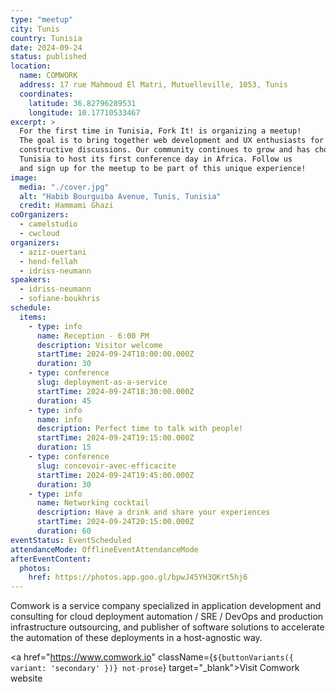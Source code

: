 ```yaml
---
type: "meetup"
city: Tunis
country: Tunisia
date: 2024-09-24
status: published
location:
  name: COMWORK
  address: 17 rue Mahmoud El Matri, Mutuelleville, 1053, Tunis
  coordinates:
    latitude: 36.82796289531
    longitude: 10.17710533467
excerpt: >
  For the first time in Tunisia, Fork It! is organizing a meetup!
  The goal is to bring together web development and UX enthusiasts for meetings focused on sharing experiences and
  constructive discussions. Our community continues to grow and has chosen
  Tunisia to host its first conference day in Africa. Follow us
  and sign up for the meetup to be part of this unique experience!
image:
  media: "./cover.jpg"
  alt: "Habib Bourguiba Avenue, Tunis, Tunisia"
  credit: Hammami Ghazi
coOrganizers:
  - camelstudio
  - cwcloud
organizers:
  - aziz-ouertani
  - hend-fellah
  - idriss-neumann
speakers:
  - idriss-neumann
  - sofiane-boukhris
schedule:
  items:
    - type: info
      name: Reception - 6:00 PM
      description: Visitor welcome
      startTime: 2024-09-24T18:00:00.000Z
      duration: 30
    - type: conference
      slug: deployment-as-a-service
      startTime: 2024-09-24T18:30:00.000Z
      duration: 45
    - type: info
      name: info
      description: Perfect time to talk with people!
      startTime: 2024-09-24T19:15:00.000Z
      duration: 15
    - type: conference
      slug: concevoir-avec-efficacite
      startTime: 2024-09-24T19:45:00.000Z
      duration: 30
    - type: info
      name: Networking cocktail
      description: Have a drink and share your experiences
      startTime: 2024-09-24T20:15:00.000Z
      duration: 60
eventStatus: EventScheduled
attendanceMode: OfflineEventAttendanceMode
afterEventContent:
  photos:
    href: https://photos.app.goo.gl/bpwJ45YH3QKrt5hj6
---
```



Comwork is a service company specialized in application
development and consulting for cloud deployment automation / SRE
/ DevOps and production infrastructure outsourcing, and
publisher of software solutions to accelerate the automation of
these deployments in a host-agnostic way.

<a  href="https://www.comwork.io" className={`${buttonVariants({ variant: 'secondary' })} not-prose`}  target="_blank">Visit Comwork website</a>
